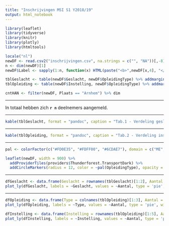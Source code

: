 ```yaml
---
title: "Inschrijvingen MSI S1 Y2018/19"
output: html_notebook
---
```




```r
library(leaflet)
library(tidyverse)
library(knitr)
library(plotly)
library(htmltools)

locale("nl")
newDF <- read.csv2("inschrijvingen.csv", na.strings = c("", "NA"))[,-8] %>% na.omit() %>% mutate(Lat = jitter(Lat, factor = 1.5), Lon = jitter(Lon, factor = 1.5))
n <- dim(newDF)[1]
newDF$Label <- sapply(1:n, function(x) HTML(paste("<b>",newDF[x,4], "</b>", "<br>", newDF[x,2])))

tblGeslacht <- table(newDF$Geslacht, newDF$OpleidingType) %>% addmargins(., FUN = list(Totaal = sum), quiet = TRUE)
tblOpleiding <- table(newDF$Instelling, newDF$OpleidingType) %>% addmargins(., FUN = list(Totaal = sum), quiet = TRUE)

cntHAN <- filter(newDF, Plaats == "Arnhem") %>% dim
```

<hr>
In totaal hebben zich **`r n`** deelnemers aangemeld.
<hr>

```r
kable(tblGeslacht, format = "pandoc", caption = "Tab.1 - Verdeling geslacht en opleidingtype", padding = 2)
```
<hr>
```r
kable(tblOpleiding, format = "pandoc", caption = "Tab.2 - Verdeling instelling en opleidingtype", padding = 2)
```
<hr>

```r
pal <- colorFactor(c("#FD0E35", "#FDFF00", "#6CDAE7"), domain = c("ME", "ICT", "ENG"))

leaflet(newDF, width = 900) %>%
  addProviderTiles(providers$Thunderforest.TransportDark) %>%
  addCircleMarkers(radius = 12, color = ~pal(OpleidingType), opacity = 0.8, popup = ~Label)
```
<hr>

```r
dfGeslacht <- data.frame(Geslacht = rownames(tblGeslacht)[1:2], Aantal = tblGeslacht[1:2,4])
plot_ly(dfGeslacht, labels = ~Geslacht, values = ~Aantal, type = 'pie', width = 700) %>% layout(showlegend = TRUE)
```
<hr>

```r
dfOpleiding <- data.frame(Type = colnames(tblOpleiding)[1:3], Aantal = tblOpleiding[dim(tblOpleiding)[1],1:3])
plot_ly(dfOpleiding, labels = ~Type, values = ~Aantal, type = 'pie', width = 700) %>% layout(showlegend = TRUE)
```

```r
dfInstelling <- data.frame(Instelling = rownames(tblOpleiding)[1:5], Aantal = tblOpleiding[1:5,dim(tblOpleiding)[2]])
plot_ly(dfInstelling, labels = ~Instelling, values = ~Aantal, type = 'pie', width = 700) %>% layout(showlegend = TRUE)
```